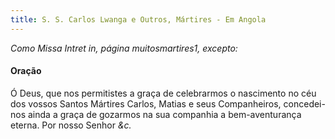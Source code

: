 ```yaml
---
title: S. S. Carlos Lwanga e Outros, Mártires - Em Angola
---
```


<em>Como Missa Intret in, página muitosmartires1, excepto:</em>

<h4 class="text-center">Oração</h4>
<div class="container-fluid">
  <div class="row">
    <span class="text-justify"></div>
    <span class="text-justify">
      Ó Deus, que nos permitistes a graça de celebrarmos o nascimento no céu dos
      vossos Santos Mártires Carlos, Matias e seus Companheiros, concedei-nos
      ainda a graça de gozarmos na sua companhia a bem-aventurança eterna. Por
      nosso Senhor <em>&c.</em>
    </div>
</div>
